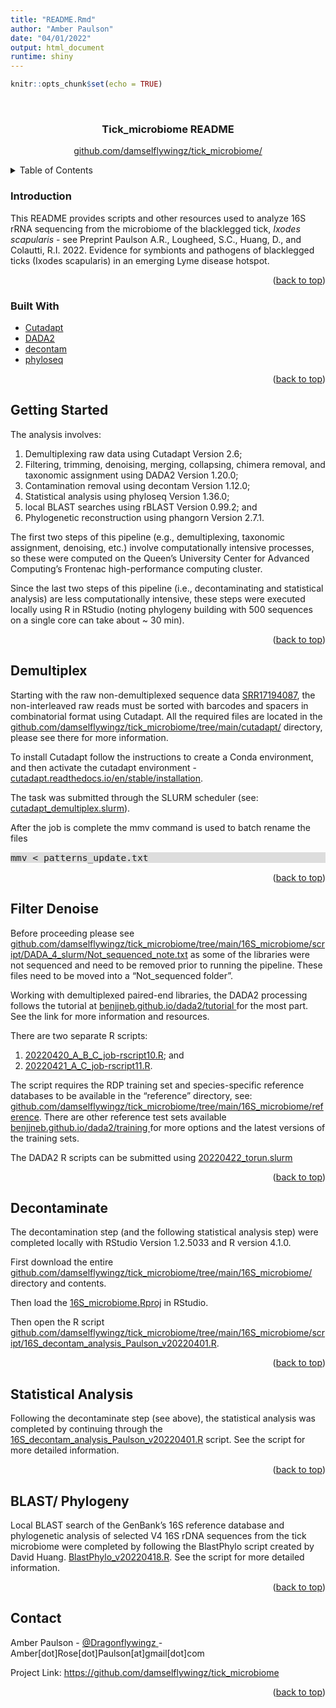 ```yaml
---
title: "README.Rmd"
author: "Amber Paulson"
date: "04/01/2022"
output: html_document
runtime: shiny
---
```


```r
knitr::opts_chunk$set(echo = TRUE)
```

<br />
<div align="center">
  <h3 align="center">Tick_microbiome README </h3>
  <p align="center">
    [github.com/damselflywingz/tick_microbiome/](https://github.com/damselflywingz/tick_microbiome)
    <br />
  </p>
</div>



<!-- TABLE OF CONTENTS -->
<details>
  <summary>Table of Contents</summary>
  <ol>
    <li><a>[Introduction](#introduction)</a></li>
    <li><a>[Built With](#built-with)</a></li>
    <li><a>[Getting Started](#getting-started)</a></li>
    <li><a>[Demultiplex](#demultiplex)</a></li>
    <li><a>[Filter Denoise](#filter-denoise)</a></li>
    <li><a>[Decontaminate](#decontaminate)</a></li>
    <li><a>[Statistical Analysis](#statistical-analysis)</a></li>
    <li><a>[BLAST/ Phylogeny](#blast-phylogeny)</a></li>
    <li><a>[Contact](#contact)</a></li>
    </ol>
</details>

### Introduction

This README provides scripts and other resources used to analyze 16S rRNA sequencing from the microbiome of the blacklegged tick, <i>Ixodes scapularis</i> - see Preprint Paulson A.R., Lougheed, S.C., Huang, D., and Colautti, R.I. 2022. Evidence  for symbionts and pathogens of blacklegged ticks (Ixodes scapularis) in an emerging Lyme disease hotspot. 

<p align="right">(<a href="#top">back to top</a>)</p>

### Built With 

* <a href="https://cutadapt.readthedocs.io/en/stable/?target=_blank" target="_blank">Cutadapt</a>
* <a href="https://benjjneb.github.io/dada2/index.html" target="_blank">DADA2</a>
* <a href="https://benjjneb.github.io/decontam/" target="_blank">decontam</a>
* <a href="https://joey711.github.io/phyloseq/" target="_blank">phyloseq</a>

<p align="right">(<a href="#top">back to top</a>)</p>


<!-- GETTING STARTED -->
## Getting Started

The analysis involves:
<ol>
    <li>Demultiplexing raw data using Cutadapt Version 2.6;</li>
<li>Filtering, trimming, denoising, merging, collapsing, chimera removal, and taxonomic assignment using DADA2 Version 1.20.0;</li>
<li>Contamination removal using decontam Version 1.12.0;</li>
<li>Statistical analysis using phyloseq Version 1.36.0;</li>
<li>local BLAST searches using rBLAST Version 0.99.2; and</li>
<li>Phylogenetic reconstruction using phangorn Version 2.7.1.</li>
</ol>

The first two steps of this pipeline (e.g., demultiplexing, taxonomic assignment, denoising, etc.) involve computationally intensive processes, so these were computed on the Queen's University Center for Advanced Computing's Frontenac high-performance computing cluster. 

Since the last two steps of this pipeline (i.e., decontaminating and statistical analysis) are less computationally intensive, these steps were executed locally using R in RStudio (noting phylogeny building with 500 sequences on a single core can take about ~ 30 min).

<p align="right">(<a href="#top">back to top</a>)</p>



<!-- DEMULTIPLEX -->
## Demultiplex

Starting with the raw non-demultiplexed sequence data [SRR17194087](https://www.ncbi.nlm.nih.gov/sra/SRR17194087), the non-interleaved raw reads must be sorted with barcodes and spacers in combinatorial format using Cutadapt. All the required files are located in the [github.com/damselflywingz/tick_microbiome/tree/main/cutadapt/](https://github.com/damselflywingz/tick_microbiome/tree/main/cutadapt/) directory, please see there for more information.

To install Cutadapt follow the instructions to create a Conda environment, and then activate the cutadapt environment - [cutadapt.readthedocs.io/en/stable/installation](https://cutadapt.readthedocs.io/en/stable/installation.html).

The task was submitted through the SLURM scheduler (see: [cutadapt_demultiplex.slurm](https://github.com/damselflywingz/tick_microbiome/tree/main/cutadapt/cutadapt_demultiplex.slurm)).

After the job is complete the mmv command is used to batch rename the files

<p style="font-family: Lucida Console, monospace; font-size:11pt;background-color: #DDDDDD">
mmv < patterns_update.txt
</p>

<p align="right">(<a href="#top">back to top</a>)</p>


<!-- FILTER DENOISE -->
## Filter Denoise

Before proceeding please see [github.com/damselflywingz/tick_microbiome/tree/main/16S_microbiome/script/DADA_4_slurm/Not_sequenced_note.txt](github.com/damselflywingz/tick_microbiome/tree/main/16S_microbiome/script/DADA_4_slurm/Not_sequenced_note.txt) as some of the libraries were not sequenced and need to be removed prior to running the pipeline. These files need to be moved into a "Not_sequenced folder".

Working with demultiplexed paired-end libraries, the DADA2 processing follows the tutorial at <a href="https://benjjneb.github.io/dada2/index.html" target="_blank">benjjneb.github.io/dada2/tutorial </a> for the most part. See the link for more information and resources.


There are two separate R scripts:
<ol>
    <li>[20220420_A_B_C_job-rscript10.R](https://github.com/damselflywingz/tick_microbiome/blob/main/16S_microbiome/script/DADA_4_slurm/20220420_A_B_C_job-rscript10.R); and </li>
    <li>[20220421_A_C_job-rscript11.R](https://github.com/damselflywingz/tick_microbiome/blob/main/16S_microbiome/script/DADA_4_slurm/20220421_A_C_job-rscript11.R).</li>
    </ol>

The script requires the RDP training set and species-specific reference databases to be available in the "reference" directory, see: [github.com/damselflywingz/tick_microbiome/tree/main/16S_microbiome/reference](https://github.com/damselflywingz/tick_microbiome/tree/main/16S_microbiome/reference). There are other reference test sets available <a href="https://benjjneb.github.io/dada2/training.html" target="_blank">benjjneb.github.io/dada2/training </a>for more options and the latest versions of the training sets. 

The DADA2 R scripts can be submitted using  [20220422_torun.slurm](https://github.com/damselflywingz/tick_microbiome/blob/main/16S_microbiome/script/DADA_4_slurm/20220422_torun.slurm)

<p align="right">(<a href="#top">back to top</a>)</p>
 

<!-- DECONTAMINATE -->
## Decontaminate

The decontamination step (and the following statistical analysis step) were completed locally with RStudio Version 1.2.5033 and R version 4.1.0.

First download the entire [github.com/damselflywingz/tick_microbiome/tree/main/16S_microbiome/](https://github.com/damselflywingz/tick_microbiome/tree/main/16S_microbiome/) directory and contents.

Then load the [16S_microbiome.Rproj](https://github.com/damselflywingz/tick_microbiome/tree/main/16S_microbiome/16S_microbiome.Rproj) in RStudio. 

Then open the R script [github.com/damselflywingz/tick_microbiome/tree/main/16S_microbiome/script/16S_decontam_analysis_Paulson_v20220401.R](https://github.com/damselflywingz/tick_microbiome/tree/main/16S_microbiome/script/16S_decontam_analysis_Paulson_v20220401.R). 

<p align="right">(<a href="#top">back to top</a>)</p>



<!-- STATISTCAL ANALYSIS -->
## Statistical Analysis

Following the decontaminate step (see above), the statistical analysis was completed by continuing through the [16S_decontam_analysis_Paulson_v20220401.R](https://github.com/damselflywingz/tick_microbiome/tree/main/16S_microbiome/script/16S_decontam_analysis_Paulson_v20220401.R) script. See the script for more detailed information.

<p align="right">(<a href="#top">back to top</a>)</p>



<!-- BLAST/ PHYLOGENY -->
## BLAST/ Phylogeny

Local BLAST search of the GenBank's 16S reference database and phylogenetic analysis of selected V4 16S rDNA sequences from the tick microbiome were completed by following the BlastPhylo script created by David Huang. [BlastPhylo_v20220418.R](https://github.com/damselflywingz/tick_microbiome/blob/main/16S_microbiome/script/BlastPhylo_v20220418.R). See the script for more detailed information.

<p align="right">(<a href="#top">back to top</a>)</p>



<!-- CONTACT -->
## Contact

Amber Paulson - <a href="https://twitter.com/dragonflywingz" target="_blank">@Dragonflywingz </a> - Amber[dot]Rose[dot]Paulson[at]gmail[dot]com

Project Link: [https://github.com/damselflywingz/tick_microbiome](https://github.com/damselflywingz/tick_microbiome)

<p align="right">(<a href="#top">back to top</a>)</p>


